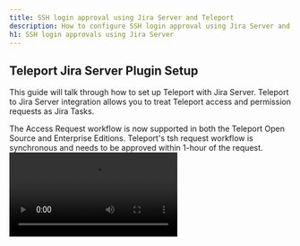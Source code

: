 ```yaml
---
title: SSH login approval using Jira Server and Teleport
description: How to configure SSH login approval using Jira Server and Teleport.
h1: SSH login approvals using Jira Server
---
```


## Teleport Jira Server Plugin Setup

This guide will talk through how to set up Teleport with Jira Server. Teleport to Jira Server integration allows you to treat Teleport access and permission requests as Jira Tasks.

<Admonition type="tip">
  The Access Request workflow is now supported in both the Teleport Open Source and Enterprise Editions.
</Admonition>

<Admonition type="note">
  Teleport's tsh request workflow is synchronous and needs to be approved within 1-hour of the request.
</Admonition>

<video controls>
  <source
    src="../../../img/enterprise/plugins/jira/jira-server.mp4"
    type="video/mp4"
  />

  <source
    src="../../../img/enterprise/plugins/jira/jira-server.webm"
    type="video/webm"
  />

  Your browser does not support the video tag.
</video>

## Setup

### Prerequisites

- Teleport Enterprise Edition.
- Admin privileges with access to [`tctl`](https://gravitational.com/teleport/docs/cli-docs/#tctl).
- Jira Server installation with owner privileges, specifically to set up webhooks, issue types, and workflows. This plugin has been tested with Jira Software 8.8.0

### Create an access-plugin role and user within Teleport

First off, using an existing Teleport Cluster, we are going to create a new Teleport user and role to access Teleport.

#### Create user and role for access

Log into Teleport Authentication Server, this is where you normally run `tctl`. Create a new user and role that only has API access to the `access_request` API. The below script will create a yaml resource file for a new user and role.

<Admonition type="warning" title="Warning">
  The examples below may include the use of the `sudo` keyword to make following each step easier when creating resources from scratch. However, we generally discourage the use of `sudo` in customer-facing production environments per the *Principle of Least Privilege* (POLP). 
</Admonition>

```bash
cat > rscs.yaml <<EOF
kind: user
metadata:
  name: access-plugin-jira
spec:
  roles: ['access-plugin-jira']
version: v2
---
kind: role
metadata:
  name: access-plugin-jira
spec:
  allow:
    rules:
      - resources: ['access_request']
        verbs: ['list','read','update']
    # teleport currently refuses to issue certs for a user with 0 logins,
    # this restriction may be lifted in future versions.
    logins: ['access-plugin-jira']
version: v3
EOF

# ...
tctl create -f rscs.yaml
```

#### Export access-plugin Certificate

Teleport Plugin uses the `access-plugin-jira` role and user to perform the approval. We export the identity files, using [`tctl auth sign`](https://gravitational.com/teleport/docs/cli-docs/#tctl-auth-sign).

```bash
tctl auth sign --format=tls --user=access-plugin-jira --out=auth --ttl=2190h
# ...
```

The above sequence should result in three PEM encoded files being generated: `auth.crt`, `auth.key`, and `auth.cas` (certificate, private key, and CA certs respectively).  We'll reference the `auth.crt`, `auth.key`, and `auth.cas`  files later when [configuring the plugins](#configuration-file).	

<Admonition	
  type="note"	
  title="Certificate Lifetime"	
>	
  By default, [`tctl auth sign`](https://gravitational.com/teleport/docs/cli-docs/#tctl-auth-sign) produces certificates with a relatively short lifetime. For production deployments, the `--ttl` flag can be used to ensure a more practical certificate lifetime. `--ttl=24h` exports a 24-hour token.
</Admonition>

### Setting up your Jira Server instance

#### Creating a Project

Teleport Jira Plugin relies on your Jira project having a board with at least three statuses (columns): "Pending", "Approved", and "Denied". It's therefore the easiest scenario to create a new Jira project for Teleport to use.

The specific type of project you choose when you create it doesn't matter, as long as you can set up a Kanban Board for it, but we recommend that you go with Kanban Software Development — this will reduce the amount of setup work you'll have to do and provide the board out of the box.	

You'll need the project key for the Teleport plugin settings later on. It's usually a three-character code for the project.	

#### Setting up Request ID field on Jira	

Teleport stores the request metadata in a special Jira custom field that must be named `teleportAccessRequestId`. To create that field, go to "Administration" -> "Issues" -> "Custom Fields" -> "Add Custom Field".	

Name the field `teleportAccessRequestId`, and choose Text Field (single line) as the field type. Assign the field to your project, or make it global. "Teleport Access Request ID" is an internal field and it's not supposed to be edited by users, so you can leave the Screens section blank. That means that the field won't show up in Jira UI.	

Go to "Project Settings" -> "Fields" and make sure that the `teleportAccessRequestId` field shows up on the list of fields available in this project.	

#### Setting up the status board	

The default Jira Software workflow has a different board setup from what Teleport needs, so we'll set up another workflow and assign that workflow to the project board.	

Go to "Administration" -> "Workflows". You can choose to add a new workflow (recommended) or edit the existing workflow, it'll be called `Software Simplified Workflow for Project NAME` by default. It's only used in your single project, so it's safe to edit it.	

Edit the workflow to have these three states:

1. "Pending"
2. "Approved"
3. "Denied"

The rules of the workflow must meet these requirements:	

- Newly created issues should be in the "Pending" state.	
- It should be possible to move from "Pending" to "Approved".	
- It should be possible to move from "Pending" to "Declined".	
- You can choose to make the workflow strict and restrict moving requests from the "Approved" state to the "Declined" state and vice versa, or leave that flexible. Teleport will only change the request status once, i.e. the first time the request is approved or denied on your Jira board.	

With Workflow editor you can set up who can approve or deny the request based on their Jira user permissions. We won't cover that in this guide as it mostly relates to Jira settings. By default, Teleport will allow anyone who can use the workflow to approve or deny the request.	

Go to your "Project Settings" -> "Workflows", and make sure that your workflow that you just created or edited is applied to the project you'll use for Teleport integration.

### Setting up the webhook	

Teleport Jira Plugin will listen for a webhook that Jira Server sends when a request is approved or denied. Go to "Settings" -> "System" -> "Webhooks" to set up the webhook. The webhook needs to be sent when issues are updated or deleted.	

#### Configuring the Teleport Jira Plugin for Jira Server

## Installing

We recommend installing the Teleport Plugins alongside the Teleport Proxy. This is an ideal
location as plugins have a low memory footprint, and will require both public internet access
and Teleport Auth access. We currently only provide linux-amd64 binaries, you can also
compile these plugins from [source](https://github.com/gravitational/teleport-plugins/tree/master/access/jira).

```bash
wget https://get.gravitational.com/teleport-access-jira-v(=teleport.plugin.version=)-linux-amd64-bin.tar.gz
tar -xzf teleport-access-jira-v(=teleport.plugin.version=)-linux-amd64-bin.tar.gz
cd teleport-access-jira/
sudo ./install
# Teleport Jira Plugin binaries have been copied to /usr/local/bin
# You can run teleport-jira configure > /etc/teleport-jira.toml to bootstrap your config file.
which teleport-jira
# /usr/local/bin/teleport-jira
```

Run `sudo ./install` within `teleport-jira` or place the executable in the appropriate `/usr/bin` or `/usr/local/bin` on the server installation.

### Configuration file

Teleport Jira Plugin uses a config file in TOML format. Generate a boilerplate config by
running the following command:

```bash
sudo teleport-jira configure > teleport-jira.toml
mv teleport-jira.toml /etc
```

By default, Jira Teleport Plugin will use a config in `/etc/teleport-jira.toml`, and you can override it with `-c config/file/path.toml` flag.

```toml
(!examples/resources/plugins/teleport-jira.toml!)
```

The `[teleport]` section describes where is the teleport service running, and what keys should the plugin use to authenticate itself. Use the keys that you've generated [above in exporting your Certificate section](#export-access-plugin-certificate).

The `[jira]` section requires a few things:

1. Your Jira Cloud or Jira Server URL. For Jira Cloud, it looks something like `yourcompany.atlassian.net`.	
2. Your username on Jira, i.e. `benarent` **Note: Not your email address.**	
3. Your Jira API token. **For Jira Server, this is a password.  it's a good idea to create a separate user record with permissions limited to accessing this particular project board, and use this with the bot.**	
4. And the Jira Project key, available in "Project settings".	

`[http]` setting block describes how the Plugin's HTTP server works. The HTTP server is responsible for listening for updates from Jira, and processing updates, like when someone drags a task from the "Inbox" to the "Approved" column.

You must provide an address the server should listen on, and a certificate to use unless you plan on running with `--insecure-no-tls`, which we don't recommend in production.

## Testing

You should be able to run the Teleport plugin now!

```bash
sudo teleport-jira start
# INFO   Starting Teleport Access JIRAbot 0.1.0-alpha.3:teleport-jira-v0.1.0-alpha.3-0-gea1ef8e jira/app.go:74
# DEBU   Checking Teleport server version jira/app.go:150
# DEBU   Starting JIRA API health check... jira/app.go:111
# DEBU   Checking out JIRA project... jira/bot.go:145
# DEBU   Found project "TEL1": "Tel-kb" jira/bot.go:150
# DEBU   Checking out JIRA project permissions... jira/bot.go:152
# DEBU   JIRA API health check finished ok jira/app.go:117
# DEBU   Starting secure HTTPS server on 66.66.66.66:8081 utils/http.go:235
# DEBU   Watcher connected access/service_job.go:62
```

The log output should look familiar to what Teleport service logs. You should see that it is connected to Teleport, and is listening for new Teleport requests and Jira webhooks.

Go ahead and test it:

```bash
tsh login --request-roles=admin
```

That should create a new permission request on Teleport (you can test if it did with `tctl request ls`), and you should see a new task on your Jira project board.	

### Setup with SystemD	

In production, we recommend starting the Teleport Plugin daemon via an init system like `systemd`.	
Here's the recommended Teleport Plugin service unit file for `systemd`:

```bash
(!examples/systemd/plugins/teleport-jira.service!)
```

Save this as `teleport-jira.service`.

## Audit log

The plugin will let anyone with access to the Jira board approve or deny requests, so it's important to review Teleport's audit log.

## Feedback

If you have any issues with this plugin please create an [issue here](https://github.com/gravitational/teleport-plugins/issues/new).
